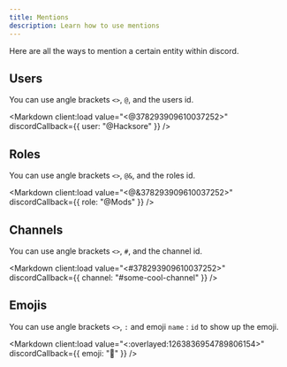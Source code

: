 ```yaml
---
title: Mentions
description: Learn how to use mentions 
---
```



Here are all the ways to mention a certain entity within discord.

## Users

You can use angle brackets `<>`, `@`, and the users id.

<Markdown 
  client:load 
  value="<@378293909610037252>" 
  discordCallback={{ user: "@Hacksore" }}
/>

## Roles

You can use angle brackets `<>`, `@&`, and the roles id.

<Markdown 
  client:load 
  value="<@&378293909610037252>" 
  discordCallback={{ role: "@Mods" }}
/>

## Channels

You can use angle brackets `<>`, `#`, and the channel id.

<Markdown 
  client:load 
  value="<#378293909610037252>" 
  discordCallback={{ channel: "#some-cool-channel" }}
/>

## Emojis

You can use angle brackets `<>`, `:` and emoji `name` : `id` to show up the emoji.

<Markdown 
  client:load 
  value="<:overlayed:1263836954789806154>"
  discordCallback={{ emoji: "💎" }}
/>
